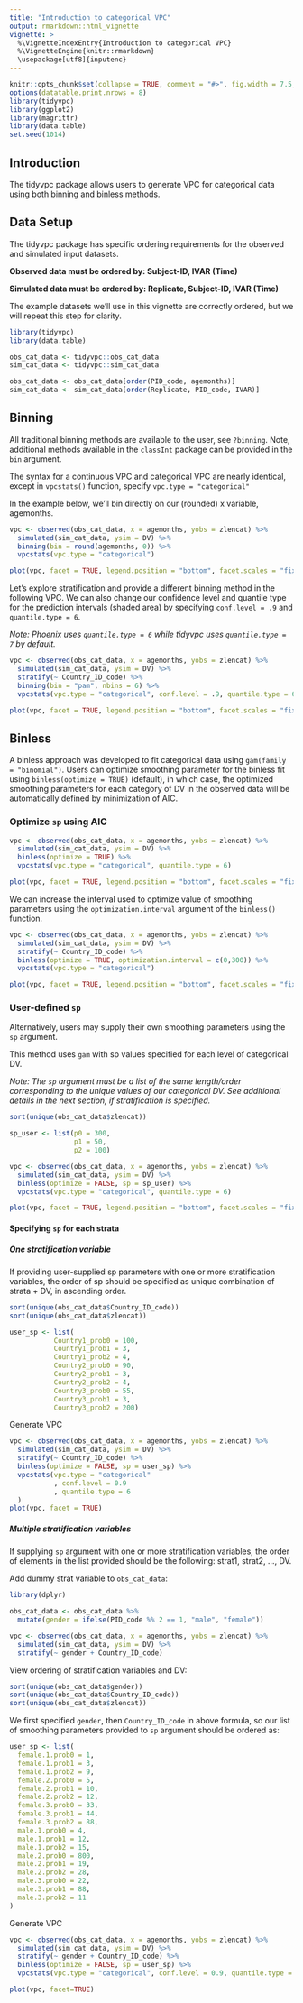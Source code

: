 ```yaml
---
title: "Introduction to categorical VPC"
output: rmarkdown::html_vignette
vignette: >
  %\VignetteIndexEntry{Introduction to categorical VPC}
  %\VignetteEngine{knitr::rmarkdown}
  \usepackage[utf8]{inputenc}
---
```



```r
knitr::opts_chunk$set(collapse = TRUE, comment = "#>", fig.width = 7.5, fig.height = 5, fig.align = "center")
options(datatable.print.nrows = 8)
library(tidyvpc)
library(ggplot2)
library(magrittr)
library(data.table)
set.seed(1014)
```


## Introduction

The tidyvpc package allows users to generate VPC for categorical data using both binning and binless methods.


## Data Setup

The tidyvpc package has specific ordering requirements for the observed and simulated input datasets.

**Observed data must be ordered by: Subject-ID, IVAR (Time)**

**Simulated data must be ordered by: Replicate, Subject-ID, IVAR (Time)**

The example datasets we'll use in this vignette are correctly ordered, but we will repeat this step for clarity.

```r
library(tidyvpc)
library(data.table)

obs_cat_data <- tidyvpc::obs_cat_data
sim_cat_data <- tidyvpc::sim_cat_data

obs_cat_data <- obs_cat_data[order(PID_code, agemonths)]
sim_cat_data <- sim_cat_data[order(Replicate, PID_code, IVAR)]

```


## Binning

All traditional binning methods are available to the user, see `?binning`. Note, additional methods available in the `classInt` package can be provided in the `bin` argument.

The syntax for a continuous VPC and categorical VPC are nearly identical, except in `vpcstats()` function, specify `vpc.type = "categorical"` 

In the example below, we'll bin directly on our (rounded) x variable, agemonths.

```r

vpc <- observed(obs_cat_data, x = agemonths, yobs = zlencat) %>%
  simulated(sim_cat_data, ysim = DV) %>%
  binning(bin = round(agemonths, 0)) %>%
  vpcstats(vpc.type = "categorical")

plot(vpc, facet = TRUE, legend.position = "bottom", facet.scales = "fixed")
```

Let's explore stratification and provide a different binning method in the following VPC.  We can also change our confidence level and quantile type for the prediction intervals (shaded area) by specifying `conf.level = .9` and `quantile.type = 6`.

*Note: Phoenix uses `quantile.type = 6` while tidyvpc uses `quantile.type = 7` by default.*

```r

vpc <- observed(obs_cat_data, x = agemonths, yobs = zlencat) %>%
  simulated(sim_cat_data, ysim = DV) %>%
  stratify(~ Country_ID_code) %>%
  binning(bin = "pam", nbins = 6) %>%
  vpcstats(vpc.type = "categorical", conf.level = .9, quantile.type = 6)

plot(vpc, facet = TRUE, legend.position = "bottom", facet.scales = "fixed")
```



## Binless

A binless approach was developed to fit categorical data using `gam(family = "binomial")`. Users can optimize smoothing parameter for the binless fit using `binless(optimize = TRUE)` (default), in which case, the optimized smoothing parameters for each category of DV in the observed data will be automatically defined by minimization of AIC.


### Optimize `sp` using AIC
```r

vpc <- observed(obs_cat_data, x = agemonths, yobs = zlencat) %>%
  simulated(sim_cat_data, ysim = DV) %>%
  binless(optimize = TRUE) %>%
  vpcstats(vpc.type = "categorical", quantile.type = 6)

plot(vpc, facet = TRUE, legend.position = "bottom", facet.scales = "fixed")


```

We can increase the interval used to optimize value of smoothing parameters using the `optimization.interval` argument of the `binless()` function.  

```r

vpc <- observed(obs_cat_data, x = agemonths, yobs = zlencat) %>%
  simulated(sim_cat_data, ysim = DV) %>%
  stratify(~ Country_ID_code) %>%
  binless(optimize = TRUE, optimization.interval = c(0,300)) %>%
  vpcstats(vpc.type = "categorical")

plot(vpc, facet = TRUE, legend.position = "bottom", facet.scales = "fixed")


```


### User-defined `sp`

Alternatively, users may supply their own smoothing parameters using the `sp` argument.

This method uses `gam` with sp values specified for each level of categorical DV. 

*Note: The `sp` argument must be a list of the same length/order corresponding to the unique values of our categorical DV. See additional details in the next section, if stratification is specified. *

```r
sort(unique(obs_cat_data$zlencat))
```
```r

sp_user <- list(p0 = 300,
                p1 = 50,
                p2 = 100)

```

```r
vpc <- observed(obs_cat_data, x = agemonths, yobs = zlencat) %>%
  simulated(sim_cat_data, ysim = DV) %>%
  binless(optimize = FALSE, sp = sp_user) %>%
  vpcstats(vpc.type = "categorical", quantile.type = 6)

plot(vpc, facet = TRUE, legend.position = "bottom", facet.scales = "fixed")

```


#### Specifying `sp` for each strata

##### One stratification variable 

If providing user-supplied sp parameters with one or more stratification variables, the order of sp
should be specified as unique combination of strata + DV, in ascending order.

```r
sort(unique(obs_cat_data$Country_ID_code))
sort(unique(obs_cat_data$zlencat))
```

```r
user_sp <- list(
           Country1_prob0 = 100,
           Country1_prob1 = 3,
           Country1_prob2 = 4,
           Country2_prob0 = 90,
           Country2_prob1 = 3,
           Country2_prob2 = 4,
           Country3_prob0 = 55,
           Country3_prob1 = 3,
           Country3_prob2 = 200)
```

Generate VPC

```r
vpc <- observed(obs_cat_data, x = agemonths, yobs = zlencat) %>%
  simulated(sim_cat_data, ysim = DV) %>%
  stratify(~ Country_ID_code) %>%
  binless(optimize = FALSE, sp = user_sp) %>%
  vpcstats(vpc.type = "categorical"
           , conf.level = 0.9
           , quantile.type = 6
  )
plot(vpc, facet = TRUE)

```


##### Multiple stratification variables


If supplying `sp` argument with one or more stratification variables, the order of elements in the list provided
should be the following: strat1, strat2, ..., DV.


Add dummy strat variable to `obs_cat_data`:

```r
library(dplyr)

obs_cat_data <- obs_cat_data %>%
  mutate(gender = ifelse(PID_code %% 2 == 1, "male", "female"))
```


```r
vpc <- observed(obs_cat_data, x = agemonths, yobs = zlencat) %>%
  simulated(sim_cat_data, ysim = DV) %>%
  stratify(~ gender + Country_ID_code)

```


View ordering of stratification variables and DV:
```r
sort(unique(obs_cat_data$gender))
sort(unique(obs_cat_data$Country_ID_code))
sort(unique(obs_cat_data$zlencat))

```

We first specified `gender`, then `Country_ID_code` in above formula, so our list of smoothing parameters provided to `sp` argument should be ordered as:

```r
user_sp <- list(
  female.1.prob0 = 1,
  female.1.prob1 = 3,
  female.1.prob2 = 9,
  female.2.prob0 = 5,
  female.2.prob1 = 10,
  female.2.prob2 = 12,
  female.3.prob0 = 33,
  female.3.prob1 = 44,
  female.3.prob2 = 88,
  male.1.prob0 = 4,
  male.1.prob1 = 12,
  male.1.prob2 = 15,
  male.2.prob0 = 800,
  male.2.prob1 = 19,
  male.2.prob2 = 28,
  male.3.prob0 = 22,
  male.3.prob1 = 88,
  male.3.prob2 = 11
)
```


Generate VPC

```r
vpc <- observed(obs_cat_data, x = agemonths, yobs = zlencat) %>%
  simulated(sim_cat_data, ysim = DV) %>%
  stratify(~ gender + Country_ID_code) %>%
  binless(optimize = FALSE, sp = user_sp) %>%
  vpcstats(vpc.type = "categorical", conf.level = 0.9, quantile.type = 6)

plot(vpc, facet=TRUE)

```

